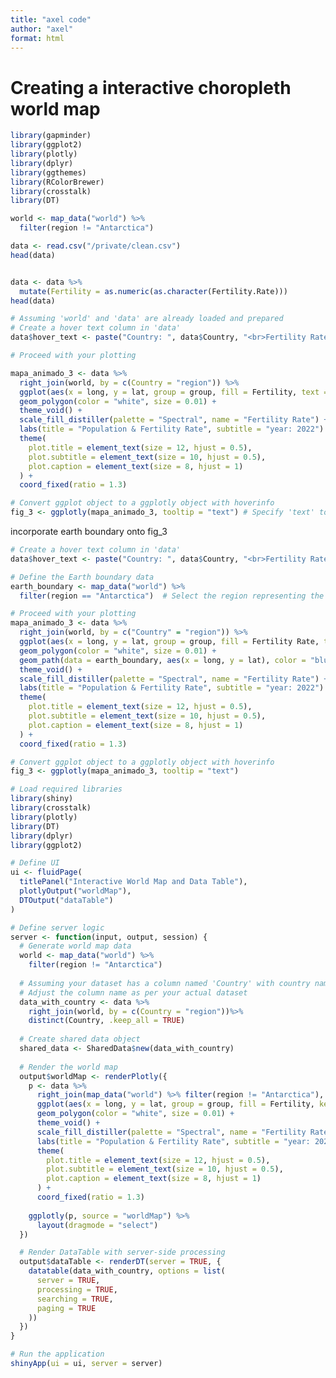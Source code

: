 ```yaml
---
title: "axel code"
author: "axel"
format: html
---
```




# Creating a interactive choropleth world map 

```r
library(gapminder)
library(ggplot2)
library(plotly)
library(dplyr)
library(ggthemes)
library(RColorBrewer)
library(crosstalk)
library(DT)
```


```r
world <- map_data("world") %>%
  filter(region != "Antarctica")
```

```r
data <- read.csv("/private/clean.csv")
head(data)


data <- data %>%
  mutate(Fertility = as.numeric(as.character(Fertility.Rate)))
head(data)
```


```r

# Assuming 'world' and 'data' are already loaded and prepared
# Create a hover text column in 'data'
data$hover_text <- paste("Country: ", data$Country, "<br>Fertility Rate: ", data$Fertility)

# Proceed with your plotting

mapa_animado_3 <- data %>%
  right_join(world, by = c(Country = "region")) %>%
  ggplot(aes(x = long, y = lat, group = group, fill = Fertility, text = hover_text)) + # Added 'text' aesthetic for custom hover info
  geom_polygon(color = "white", size = 0.01) +
  theme_void() +
  scale_fill_distiller(palette = "Spectral", name = "Fertility Rate") + # Use a continuous palette
  labs(title = "Population & Fertility Rate", subtitle = "year: 2022")  +
  theme(
    plot.title = element_text(size = 12, hjust = 0.5),
    plot.subtitle = element_text(size = 10, hjust = 0.5),
    plot.caption = element_text(size = 8, hjust = 1)
  ) +
  coord_fixed(ratio = 1.3)

# Convert ggplot object to a ggplotly object with hoverinfo
fig_3 <- ggplotly(mapa_animado_3, tooltip = "text") # Specify 'text' to use the 'text' aesthetic for the tooltip
```

incorporate earth boundary onto fig_3
```r
# Create a hover text column in 'data'
data$hover_text <- paste("Country: ", data$Country, "<br>Fertility Rate: ", data$Fertility)

# Define the Earth boundary data
earth_boundary <- map_data("world") %>%
  filter(region == "Antarctica")  # Select the region representing the Earth boundary

# Proceed with your plotting
mapa_animado_3 <- data %>%
  right_join(world, by = c("Country" = "region")) %>%
  ggplot(aes(x = long, y = lat, group = group, fill = Fertility Rate, text = hover_text)) + # Added 'text' aesthetic for custom hover info
  geom_polygon(color = "white", size = 0.01) +
  geom_path(data = earth_boundary, aes(x = long, y = lat), color = "blue", size = 1) +  # Add Earth boundary
  theme_void() +
  scale_fill_distiller(palette = "Spectral", name = "Fertility Rate") + # Use a continuous palette
  labs(title = "Population & Fertility Rate", subtitle = "year: 2022")  +
  theme(
    plot.title = element_text(size = 12, hjust = 0.5),
    plot.subtitle = element_text(size = 10, hjust = 0.5),
    plot.caption = element_text(size = 8, hjust = 1)
  ) +
  coord_fixed(ratio = 1.3)

# Convert ggplot object to a ggplotly object with hoverinfo
fig_3 <- ggplotly(mapa_animado_3, tooltip = "text") 

```



```r
# Load required libraries
library(shiny)
library(crosstalk)
library(plotly)
library(DT)
library(dplyr)
library(ggplot2)

# Define UI
ui <- fluidPage(
  titlePanel("Interactive World Map and Data Table"),
  plotlyOutput("worldMap"),
  DTOutput("dataTable")
)

# Define server logic
server <- function(input, output, session) {
  # Generate world map data
  world <- map_data("world") %>%
    filter(region != "Antarctica")
  
  # Assuming your dataset has a column named 'Country' with country names
  # Adjust the column name as per your actual dataset
  data_with_country <- data %>%
    right_join(world, by = c(Country = "region"))%>%
    distinct(Country, .keep_all = TRUE)
  
  # Create shared data object
  shared_data <- SharedData$new(data_with_country)
  
  # Render the world map
  output$worldMap <- renderPlotly({
    p <- data %>%
      right_join(map_data("world") %>% filter(region != "Antarctica"), by = c(Country = "region")) %>%
      ggplot(aes(x = long, y = lat, group = group, fill = Fertility, key = Country)) + # Add 'key' aesthetic
      geom_polygon(color = "white", size = 0.01) +
      theme_void() +
      scale_fill_distiller(palette = "Spectral", name = "Fertility Rate") +
      labs(title = "Population & Fertility Rate", subtitle = "year: 2022") +
      theme(
        plot.title = element_text(size = 12, hjust = 0.5),
        plot.subtitle = element_text(size = 10, hjust = 0.5),
        plot.caption = element_text(size = 8, hjust = 1)
      ) +
      coord_fixed(ratio = 1.3)
    
    ggplotly(p, source = "worldMap") %>%
      layout(dragmode = "select")
  })

  # Render DataTable with server-side processing
  output$dataTable <- renderDT(server = TRUE, {
    datatable(data_with_country, options = list(
      server = TRUE, 
      processing = TRUE,
      searching = TRUE,
      paging = TRUE
    ))
  })
}

# Run the application
shinyApp(ui = ui, server = server)

```
 
 